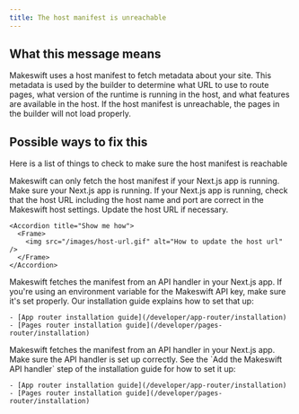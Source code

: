 ```yaml
---
title: The host manifest is unreachable
---
```


## What this message means

Makeswift uses a host manifest to fetch metadata about your site. This metadata is used by the builder to determine
what URL to use to route pages, what version of the runtime is running in the host, and what features are available 
in the host. If the host manifest is unreachable, the pages in the builder will not load properly.

## Possible ways to fix this

Here is a list of things to check to make sure the host manifest is reachable

<Steps>
  <Step title="Check that your Next.js app is running">
    Makeswift can only fetch the host manifest if your Next.js app is running. Make sure your Next.js app is running.
  </Step>

  <Step title="Check that the host URL is correct in the Makeswift host settings">
    If your Next.js app is running, check that the host URL including the host name and port are
    correct in the Makeswift host settings. Update the host URL if necessary.
    
    <Accordion title="Show me how">
      <Frame>
        <img src="/images/host-url.gif" alt="How to update the host url" />
      </Frame>
    </Accordion>
  </Step>

  <Step title="Check that your API key is passed to the Makeswift API handler">
    Makeswift fetches the manifest from an API handler in your Next.js app.
    If you're using an environment variable for the Makeswift API key, make sure it's set properly.
    Our installation guide explains how to set that up:

    - [App router installation guide](/developer/app-router/installation)
    - [Pages router installation guide](/developer/pages-router/installation)
  </Step>
  
  <Step title="Check that the Makeswift API handler is set up">
    Makeswift fetches the manifest from an API handler in your Next.js app. Make sure the API handler is set up correctly.
    See the `Add the Makeswift API handler` step of the installation guide for how to set it up:

    - [App router installation guide](/developer/app-router/installation)
    - [Pages router installation guide](/developer/pages-router/installation)
  </Step>
</Steps>
